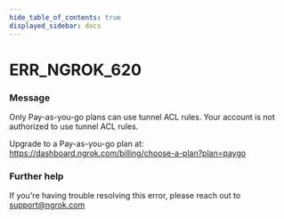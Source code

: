 ```yaml
---
hide_table_of_contents: true
displayed_sidebar: docs
---
```



# ERR_NGROK_620

### Message

Only Pay-as-you-go plans can use tunnel ACL rules.
Your account is not authorized to use tunnel ACL rules.

Upgrade to a Pay-as-you-go plan at: https://dashboard.ngrok.com/billing/choose-a-plan?plan=paygo

<ErrorDetails error="err_ngrok_620" />

### Further help

If you're having trouble resolving this error, please reach out to [support@ngrok.com](mailto:support@ngrok.com?subject=Help%20with%20ERR_NGROK_620)
